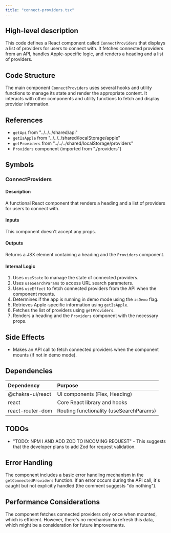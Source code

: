 ```yaml
---
title: "connect-providers.tsx"
---
```


## High-level description
This code defines a React component called `ConnectProviders` that displays a list of providers for users to connect with. It fetches connected providers from an API, handles Apple-specific logic, and renders a heading and a list of providers.

## Code Structure
The main component `ConnectProviders` uses several hooks and utility functions to manage its state and render the appropriate content. It interacts with other components and utility functions to fetch and display provider information.

## References
- `getApi` from "../../../shared/api"
- `getIsApple` from "../../../shared/localStorage/apple"
- `getProviders` from "../../../shared/localStorage/providers"
- `Providers` component (imported from "./providers")

## Symbols

### ConnectProviders
#### Description
A functional React component that renders a heading and a list of providers for users to connect with.

#### Inputs
This component doesn't accept any props.

#### Outputs
Returns a JSX element containing a heading and the `Providers` component.

#### Internal Logic
1. Uses `useState` to manage the state of connected providers.
2. Uses `useSearchParams` to access URL search parameters.
3. Uses `useEffect` to fetch connected providers from the API when the component mounts.
4. Determines if the app is running in demo mode using the `isDemo` flag.
5. Retrieves Apple-specific information using `getIsApple`.
6. Fetches the list of providers using `getProviders`.
7. Renders a heading and the `Providers` component with the necessary props.

## Side Effects
- Makes an API call to fetch connected providers when the component mounts (if not in demo mode).

## Dependencies
| Dependency | Purpose |
|:-----------|:--------|
| @chakra-ui/react | UI components (Flex, Heading) |
| react | Core React library and hooks |
| react-router-dom | Routing functionality (useSearchParams) |

## TODOs
- "TODO: NPM I AND ADD ZOD TO INCOMING REQUEST" - This suggests that the developer plans to add Zod for request validation.

## Error Handling
The component includes a basic error handling mechanism in the `getConnectedProviders` function. If an error occurs during the API call, it's caught but not explicitly handled (the comment suggests "do nothing").

## Performance Considerations
The component fetches connected providers only once when mounted, which is efficient. However, there's no mechanism to refresh this data, which might be a consideration for future improvements.